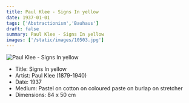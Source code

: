 ```yaml
---
title: Paul Klee - Signs In yellow
date: 1937-01-01
tags: ['Abstractionism','Bauhaus']
draft: false
summary: Paul Klee - Signs In yellow
images: ['/static/images/10503.jpg']
---
```


![Paul Klee - Signs In yellow](/static/images/10503.jpg)

* Title: Signs In yellow
* Artist: Paul Klee (1879-1940)
* Date: 1937
* Medium: Pastel on cotton on coloured paste on burlap on stretcher
* Dimensions: 84 x 50 cm


